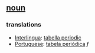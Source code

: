 == [[noun]] ==

=== translations ===
*[[Interlingua]]: [[tabella periodic]]
*[[Portuguese]]: [[tabela periódica]] ''f''